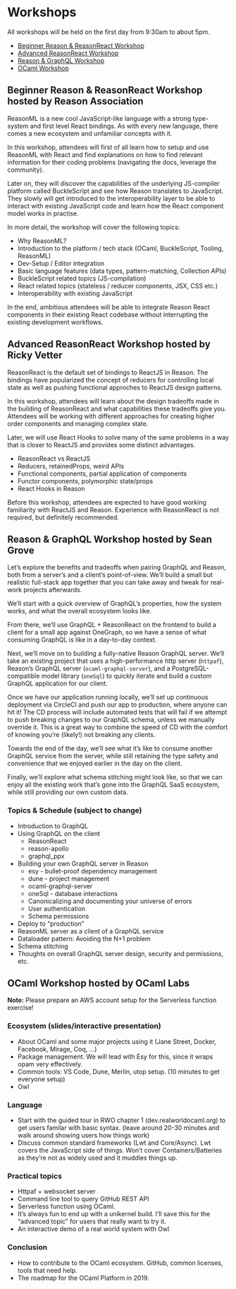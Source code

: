 # Workshops

All workshops will be held on the first day from 9:30am to about 5pm.

- [Beginner Reason & ReasonReact Workshop](#beginner-reason-and-reasonreact-workshop)
- [Advanced ReasonReact Workshop](#advanced-reasonreact-workshop)
- [Reason & GraphQL Workshop](#reason-and-graphql-workshop)
- [OCaml Workshop](#ocaml-workshop)

<h2 id="beginner-reason-and-reasonreact-workshop">Beginner Reason & ReasonReact Workshop <span className="hostedBy">hosted by Reason Association</span></h2>

ReasonML is a new cool JavaScript-like language with a strong type-system and first level React bindings. As with every new language, there comes a new ecosystem and unfamiliar concepts with it.

In this workshop, attendees will first of all learn how to setup and use ReasonML with React and find explanations on how to find relevant information for their coding problems (navigating the docs, leverage the community).

Later on, they will discover the capabilities of the underlying JS-compiler platform called BuckleScript and see how Reason translates to JavaScript. They slowly will get introduced to the interoperability layer to be able to interact with existing JavaScript code and learn how the React component model works in practise.

In more detail, the workshop will cover the following topics:

- Why ReasonML?
- Introduction to the platform / tech stack (OCaml, BuckleScript, Tooling, ReasonML)
- Dev-Setup / Editor integration
- Basic language features (data types, pattern-matching, Collection APIs)
- BuckleScript related topics (JS-compilation)
- React related topics (stateless / reducer components, JSX, CSS etc.)
- Interoperability with existing JavaScript

In the end, ambitious attendees will be able to integrate Reason React components in their existing React codebase without interrupting the existing development workflows.

<h2 id="advanced-reasonreact-workshop">Advanced ReasonReact Workshop <span className="hostedBy">hosted by Ricky Vetter</span></h2>

ReasonReact is the default set of bindings to ReactJS in Reason. The bindings have popularized the concept of reducers for controlling local state as well as pushing functional approches to ReactJS design patterns.

In this workshop, attendees will learn about the design tradeoffs made in the building of ReasonReact and what capabilities these tradeoffs give you. Attendees will be working with different approaches for creating higher order components and managing complex state.

Later, we will use React Hooks to solve many of the same problems in a way that is closer to ReactJS and provides some distinct advantages.

- ReasonReact vs ReactJS
- Reducers, retainedProps, weird APIs
- Functional components, partial application of components
- Functor components, polymorphic state/props
- React Hooks in Reason

Before this workshop, attendees are expected to have good working familiarity with ReactJS and Reason. Experience with ReasonReact is not required, but definitely recommended.

<h2 id="reason-and-graphql-workshop">Reason & GraphQL Workshop <span className="hostedBy">hosted by Sean Grove</span></h2>

Let’s explore the benefits and tradeoffs when pairing GraphQL and Reason, both from a server’s and a client’s point-of-view. We’ll build a small but realistic full-stack app together that you can take away and tweak for real-work projects afterwards.

We’ll start with a quick overview of GraphQL’s properties, how the system works, and what the overall ecosystem looks like.

From there, we’ll use GraphQL + ReasonReact on the frontend to build a client for a small app against OneGraph, so we have a sense of what consuming GraphQL is like in a day-to-day context.

Next, we’ll move on to building a fully-native Reason GraphQL server. We’ll take an existing project that uses a high-performance http server (`httpaf`), Reason’s GraphQL server (`ocaml-graphql-server`), and a PostgreSQL-compatible model library (`oneSql`) to quickly iterate and build a custom GraphQL application for our client.

Once we have our application running locally, we’ll set up continuous deployment via CircleCI and push our app to production, where anyone can hit it! The CD process will include automated tests that will fail if we attempt to push breaking changes to our GraphQL schema, unless we manually override it. This is a great way to combine the speed of CD with the comfort of knowing you’re (likely!) not breaking any clients.

Towards the end of the day, we’ll see what it’s like to consume another GraphQL service from the server, while still retaining the type safety and convenience that we enjoyed earlier in the day on the client.

Finally, we’ll explore what schema stitching might look like, so that we can enjoy all the existing work that’s gone into the GraphQL SaaS ecosystem, while still providing our own custom data.

### Topics & Schedule (subject to change)

- Introduction to GraphQL
- Using GraphQL on the client
  - ReasonReact
  - reason-apollo
  - graphql_ppx
- Building your own GraphQL server in Reason
  - esy - bullet-proof dependency management
  - dune - project management
  - ocaml-graphql-server
  - oneSql - database interactions
  - Canonicalizing and documenting your universe of errors
  - User authentication
  - Schema permissions
- Deploy to “production”
- ReasonML server as a client of a GraphQL service
- Dataloader pattern: Avoiding the N+1 problem
- Schema stitching
- Thoughts on overall GraphQL server design, security and permissions, etc.

<h2 id="ocaml-workshop">OCaml Workshop <span className="hostedBy">hosted by OCaml Labs</span></h2>

**Note:** Please prepare an AWS account setup for the Serverless function exercise!

### Ecosystem (slides/interactive presentation)

- About OCaml and some major projects using it (Jane Street, Docker, Facebook, Mirage, Coq, …)
- Package management. We will lead with Esy for this, since it wraps opam very effectively.
- Common tools: VS Code, Dune, Merlin, utop setup. (10 minutes to get everyone setup)
- Owl

### Language

- Start with the guided tour in RWO chapter 1 (dev.realworldocaml.org) to get users familar with basic syntax. (leave around 20-30 minutes and walk around showing users how things work)
- Discuss common standard frameworks (Lwt and Core/Async). Lwt covers the JavaScript side of things. Won’t cover Containers/Batteries as they’re not as widely used and it muddles things up.

### Practical topics

- Httpaf + websocket server
- Command line tool to query GitHub REST API
- Serverless function using OCaml.
- It’s always fun to end up with a unikernel build. I’ll save this for the “advanced topic” for users that really want to try it.
- An interactive demo of a real world system with Owl

### Conclusion

- How to contribute to the OCaml ecosystem. GitHub, common licenses, tools that need help.
- The roadmap for the OCaml Platform in 2019.
